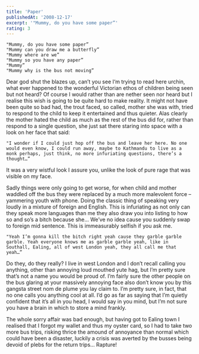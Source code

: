```yaml
---
title: 'Paper'
publishedAt: '2008-12-17'
excerpt: '"Mummy, do you have some paper”'
rating: 3
---
```


    "Mummy, do you have some paper”
    "Mummy can you draw me a butterfly”
    "Mummy where are we”
    "Mummy so you have any paper”
    "Mummy”
    "Mummy why is the bus not moving”

Dear god shut the blazes up, can’t you see I‘m trying to read here urchin, what ever happened to the wonderful Victorian ethos of children being seen but not heard? Of course I would rather than are nether seen nor heard but I realise this wish is going to be quite hard to make reality. It might not have been quite so bad had, the trout faced, so called, mother she was with, tried to respond to the child to keep it entertained and thus quieter. Alas clearly the mother hated the child as much as the rest of the bus did for, rather than respond to a single question, she just sat there staring into space with a look on her face that said:

    "I wonder if I could just hop off the bus and leave her here. No one would even know, I could run away, maybe to Kathmandu to live as a monk perhaps, just think, no more infuriating questions, there’s a thought…”

It was a very wistful look I assure you, unlike the look of pure rage that was visible on my face.

Sadly things were only going to get worse, for when child and mother waddled off the bus they were replaced by a much more malevolent force – yammering youth with phone. Doing the classic thing of speaking very loudly in a mixture of foreign and English. This is infuriating as not only can they speak more languages than me they also draw you into listing to how so and so’s a bitch because she… We’ve no idea cause you suddenly swap to foreign mid sentence. This is immeasurably selfish if you ask me.

    "Yeah I’m gonna kill the bitch right yeah cause they garble garble garble. Yeah everyone knows me as garble garble yeah, like in Southall, Ealing, all of west London yeah, they all call me that yeah…”

Do they, do they really? I live in west London and I don’t recall calling you anything, other than annoying loud mouthed yute hag, but I’m pretty sure that’s not a name you would be proud of. I’m fairly sure the other people on the bus glaring at your massively annoying face also don’t know you by this gangsta street nom de plume you lay claim to. I’m pretty sure, in fact, that no one calls you anything cool at all. I’d go as far as saying that I’m quietly confident that it’s all in you head, I would say in you mind, but I’m not sure you have a brain in which to store a mind frankly.

The whole sorry affair was bad enough, but having got to Ealing town I realised that I forgot my wallet and thus my oyster card, so I had to take two more bus trips, risking thrice the amound of annoyance than normal which could have been a disaster, luckily a crisis was averted by the busses being devoid of plebs for the return trips… Rapture!
